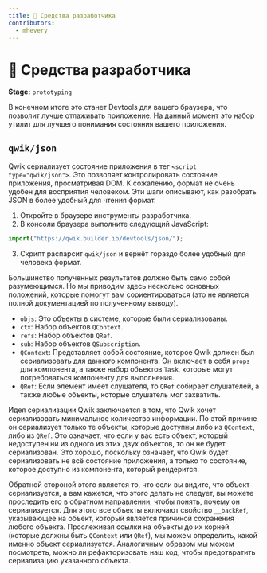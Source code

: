 ```yaml
---
title: 🧪 Средства разработчика
contributors:
  - mhevery
---
```


# 🧪 Средства разработчика

**Stage:** `prototyping`

В конечном итоге это станет Devtools для вашего браузера, что позволит лучше отлаживать приложение. На данный момент это набор утилит для лучшего понимания состояния вашего приложения.

## `qwik/json`

Qwik сериализует состояние приложения в тег `<script type="qwik/json">`. Это позволяет контролировать состояние приложения, просматривая DOM. К сожалению, формат не очень удобен для восприятия человеком. Эти шаги описывают, как разобрать JSON в более удобный для чтения формат.

1. Откройте в браузере инструменты разработчика.
2. В консоли браузера выполните следующий JavaScript:

```javascript
import("https://qwik.builder.io/devtools/json/");
```

3. Скрипт распарсит `qwik/json` и вернёт гораздо более удобный для человека формат.

Большинство полученных результатов должно быть само собой разумеющимся. Но мы приводим здесь несколько основных положений, которые помогут вам сориентироваться (это не является полной документацией по полученному выводу).

- `objs`: Это объекты в системе, которые были сериализованы.
- `ctx`: Набор объектов `QContext`.
- `refs`: Набор объектов `QRef`.
- `sub`: Набор объектов `QSubscription`.
- `QContext`: Представляет собой состояние, которое Qwik должен был сериализовать для данного компонента. Он включает в себя `props` для компонента, а также набор объектов `Task`, которые могут потребоваться компоненту для выполнения.
- `QRef`: Если элемент имеет слушателя, то `QRef` собирает слушателей, а также любые объекты, которые слушатель мог захватить.

Идея сериализации Qwik заключается в том, что Qwik хочет сериализовать минимальное количество информации. По этой причине он сериализует только те объекты, которые доступны либо из `QContext`, либо из `QRef`. Это означает, что если у вас есть объект, который недоступен ни из одного из этих двух объектов, то он не будет сериализован. Это хорошо, поскольку означает, что Qwik будет сериализовать не всё состояние приложения, а только то состояние, которое доступно из компонента, который рендерится.

Обратной стороной этого является то, что если вы видите, что объект сериализуется, а вам кажется, что этого делать не следует, вы можете проследить его в обратном направлении, чтобы понять, почему он сериализуется. Для этого все объекты включают свойство `__backRef`, указывающее на объект, который является причиной сохранения любого объекта. Прослеживая ссылки на объекты до их корней (которые должны быть `QContext` или `QRef`), мы можем определить, какой именно объект сериализуется. Аналогичным образом мы можем посмотреть, можно ли рефакторизовать наш код, чтобы предотвратить сериализацию указанного объекта.
